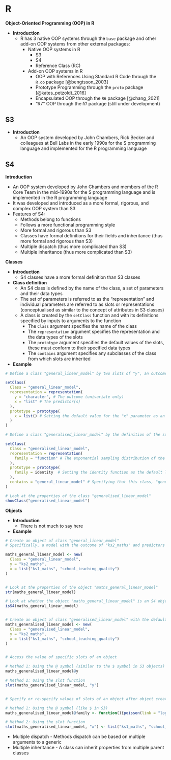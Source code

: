 # R

**Object-Oriented Programming (OOP) in R**

- **Introduction**
  - R has 3 native OOP systems through the `base` package and other add-on OOP systems from other external packages:
    - Native OOP systems in R
      - S3
      - S4
      - Reference Class (RC)
    - Add-on OOP systems in R
      - OOP with References Using Standard R Code through the `R.oo` package [@bengtsson_2003]
      - Prototype Programming through the `proto` package [@kates_petzoldt_2016]
      - Encapsulated OOP through the `R6` package [@chang_2021]
      - "R7" OOP through the `R7` package (still under development)
      
    
    
## S3
- **Introduction**
  - An OOP system developed by John Chambers, Rick Becker and colleagues at Bell Labs in the early 1990s for the S programming language and implemented for the R programming language 
      
## S4

**Introduction**

  - An OOP system developed by John Chambers and members of the R Core Team in the mid-1990s for the S programming language and is implemented in the R programming language
  - It was developed and introduced as a more formal, rigorous, and complex OOP system than S3
  - Features of S4:
    - Methods belong to functions
    - Follows a more functional programming style
    - More formal and rigorous than S3
    - Classes have formal definitions for their fields and inheritance (thus more formal and rigorous than S3)
    - Multiple dispatch (thus more complicated than S3)
    - Multiple inheritance (thus more complicated than S3)
    
**Classes**

- **Introduction**
  - S4 classes have a more formal definition than S3 classes 
- **Class definition**
  - An S4 class is defined by the name of the class, a set of parameters and their data types
  - The set of parameters is referred to as the "representation" and individual parameters are referred to as slots or representations (conceptualised as similar to the concept of attributes in S3 classes)
  - A class is created by the `setClass` function and with its definitions specified by inputs to arguments to the function
    - The `Class` argument specifies the name of the class
    - The `representation` argument specifies the representation and the data types of the slots
    - The `prototype` argument specifies the default values of the slots, these must conform to their specified data types
    - The `contains` argument specifies any subclasses of the class from which slots are inherited
- **Example**

```r
# Define a class "general_linear_model" by two slots of "y", an outcome as a character string with no default values, and "x", the predictors as a list of character strings with an empty list as the default value 

setClass(
  Class = "general_linear_model",
  representation = representation(
    y = "character", # The outcome (univariate only)
    x = "list" # The predictor(s)
  ),
  prototype = prototype(
    x = list() # Setting the default value for the "x" parameter as an empty list
  )
)

# Define a class "generalised_linear_model" by the definition of the subclass "general_linear_model" and an additional slot "family", a function for specifying the link function and the exponential sampling distribution of the outcome

setClass(
  Class = "generalised_linear_model",
  representation = representation(
    family = "function" # The exponential sampling distribution of the outcome and the link function
  ),
  prototype = prototype(
    family = identity  # Setting the identity function as the default link function 
  ),
  contains = "general_linear_model" # Specifying that this class, "generalised_linear_model", is an extension/superclass of the class "general_linear" mode, in other words, the class "general_linear_model" is a special case/subclass of this class, "generalised_linear_model". This effectively inherits all class definitions of the class "general_linear_model" (i.e. "x" and "y"). Hence, this class has a total of three slots.
)

# Look at the properties of the class "generalised_linear_model"
showClass("generalised_linear_model")
```

**Objects**

- **Introduction**
  - There is not much to say here
- **Example**

```r
# Create an object of class "general_linear_model"
# Specifically, a model with the outcome of "ks2_maths" and predictors of "ks1_maths" (prior attainment) and "school_teaching_quality"

maths_general_linear_model <- new(
  Class = "general_linear_model",
  y = "ks2_maths",
  x = list("ks1_maths", "school_teaching_quality")
)


# Look at the properties of the object "maths_general_linear_model"
str(maths_general_linear_model)

# Look at whether the object "maths_general_linear_model" is an S4 object
isS4(maths_general_linear_model)


# Create an object of class "generalised_linear_model" with the default identity link function
maths_generalised_linear_model <- new(
  Class = "generalised_linear_model",
  y = "ks2_maths",
  x = list("ks1_maths", "school_teaching_quality")
)


# Access the value of specific slots of an object 

# Method 1: Using the @ symbol (similar to the $ symbol in S3 objects)
maths_generalised_linear_model@y

# Method 2: Using the slot function
slot(maths_generalised_linear_model, "y")


# Specify or re-specify values of slots of an object after object creation

# Method 1: Using the @ symbol (like $ in S3)
maths_generalised_linear_model@family <- function(){poisson(link = "log")}

# Method 2: Using the slot function
slot(maths_generalised_linear_model, "x") <- list("ks1_maths", "school_teaching_quality", "idaci")

```

    
    
  
    
    
    
    
    
- Multiple dispatch - Methods dispatch can be based on multiple arguments to a generic 
- Multiple inheritance - A class can inherit properties from multiple parent classes 
